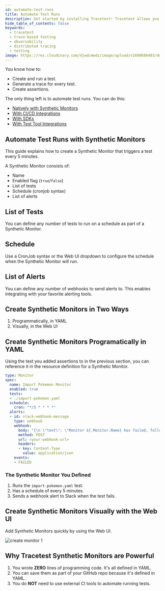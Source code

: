 ```yaml
---
id: automate-test-runs
title: Automate Test Runs
description: Get started by installing Tracetest! Tracetest allows you to quickly build integration and end-to-end tests, powered by your OpenTelemetry traces.
hide_table_of_contents: false
keywords:
  - tracetest
  - trace-based testing
  - observability
  - distributed tracing
  - testing
image: https://res.cloudinary.com/djwdcmwdz/image/upload/v1698686403/docs/Blog_Thumbnail_14_rsvkmo.jpg
---
```


You know how to:

- Create and run a test.
- Generate a trace for every test. 
- Create assertions.

The only thing left is to automate test runs. You can do this:

- [Natively with Synthetic Monitors](/concepts/monitors)
- [With CI/CD Integrations](/ci-cd-automation/overview)
- [With SDKs](/tools-and-integrations/typescript)
- [With Test Tool Integrations](/tools-and-integrations/overview)

## Automate Test Runs with Synthetic Monitors

This guide explains how to create a Synthetic Monitor that triggers a test every 5 minutes.

A Synthetic Monitor consists of:

- Name
- Enabled flag (`true`/`false`)
- List of tests
- Schedule (cronjob syntax)
- List of alerts

## List of Tests

You can define any number of tests to run on a schedule as part of a Synthetic Monitor.

## Schedule

Use a CronJob syntax or the Web UI dropdown to configure the schedule when the Synthetic Monitor will run.

## List of Alerts

You can define any number of webhooks to send alerts to. This enables integrating with your favorite alerting tools.

## Create Synthetic Monitors in Two Ways

1. Programmatically, in YAML
2. Visually, in the Web UI

## Create Synthetic Monitors Programatically in YAML

Using the test you added assertions to in the previous section, you can reference it in the resource definition for a Synthetic Monitor.

```yaml
type: Monitor
spec:
  name: Import Pokemon Monitor
  enabled: true
  tests:
  - ./import-pokemon.yaml
  schedule:
    cron: "*/5 * * * *"
  alerts:
  - id: slack-webhook-message
    type: webhook
    webhook:
      body: "{\n \"text\": \"Monitor ${.Monitor.Name} has failed, follow the link to find the <${.URL}|results>\"\n}"
      method: POST
      url: <your-webhook-url>
      headers:
      - key: Content-Type
        value: application/json
    events:
    - FAILED
```

### The Synthetic Monitor You Defined

1. Runs the `import-pokemon.yaml` test.
2. Has a schedule of every 5 minutes.
3. Sends a webhook alert to Slack when the test fails.

## Create Synthetic Monitors Visually with the Web UI

Add Synthetic Monitors quickly by using the Web UI.

![create monitor 1](https://res.cloudinary.com/djwdcmwdz/image/upload/v1727285755/docs/app.tracetest.io_organizations_ttorg_e66318ba6544b856_environments_ttenv_ed85b0979257d37b_monitor_jCqz9yRNg_run_2_j8zqdb.png)

## Why Tracetest Synthetic Monitors are Powerful

1. You wrote **ZERO** lines of programming code. It's all defined in YAML.
2. You can save them as part of your GitHub repo because it's defined in YAML.
3. You do **NOT** need to use external CI tools to automate running tests.
